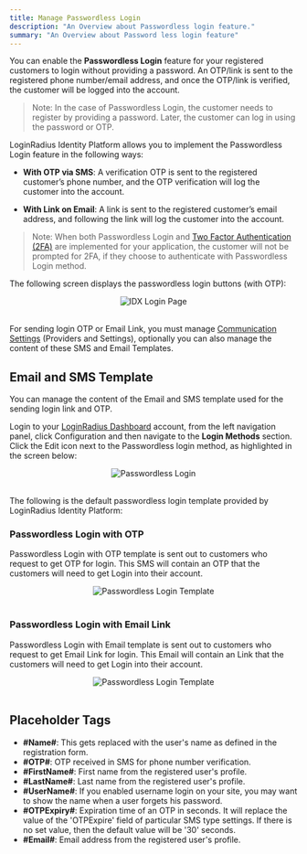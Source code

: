 ```yaml
---
title: Manage Passwordless Login
description: "An Overview about Passwordless login feature."
summary: "An Overview about Password less login feature"
---
```


You can enable the **Passwordless Login** feature for your registered customers to login without providing a password. An OTP/link is sent to the registered phone number/email address, and once the OTP/link is verified, the customer will be logged into the account.

> Note: In the case of Passwordless Login, the customer needs to register by providing a password. Later, the customer can log in using the password or OTP.

LoginRadius Identity Platform allows you to implement the Passwordless Login feature in the following ways:

- **With OTP via SMS**: A verification OTP is sent to the registered customer’s phone number, and the OTP verification will log the customer into the account.

- **With Link on Email**: A link is sent to the registered customer’s email address, and following the link will log the customer into the account.

> Note: When both Passwordless Login and [Two Factor Authentication (2FA)](/security/two-factor-authentication/) are implemented for your application, the customer will not be prompted for 2FA, if they choose to authenticate with Passwordless Login method. 

The following screen displays the passwordless login buttons (with OTP):

<div style="text-align:center">
  <img src="../assets/howto/manage-passwordless-login/login-image.png" alt="IDX Login Page" /> 
</div>
<br/>

For sending login OTP or Email Link, you must manage [Communication Settings](/howto/manage-communication-settings/) (Providers and Settings), optionally you can also manage the content of these SMS and Email Templates.

## Email and SMS Template

You can manage the content of the Email and SMS template used for the sending login link and OTP. 

Login to your [LoginRadius Dashboard](https://dev-dashboard.lrinternal.com/) account, from the left navigation panel, click Configuration and then navigate to the **Login Methods** section. Click the Edit icon next to the Passwordless login method, as highlighted in the screen below:

<div style="text-align:center">
  <img src="../assets/howto/manage-passwordless-login/passwordless-edit.png" alt="Passwordless Login" /> 
</div>
<br/>

The following is the default passwordless login template provided by LoginRadius Identity Platform:

### Passwordless Login with OTP

Passwordless Login with OTP template is sent out to customers who request to get OTP for login. This SMS will contain an OTP that the customers will need to get Login into their account.

<div style="text-align:center">
  <img src="../assets/howto/manage-passwordless-login/template-otp.png" alt="Passwordless Login Template" /> 
</div>
<br/>

### Passwordless Login with Email Link
Passwordless Login with Email template is sent out to customers who request to get Email Link for login. This Email will contain an Link that the customers will need to get Login into their account.

<div style="text-align:center">
  <img src="../assets/howto/manage-passwordless-login/template-email.png" alt="Passwordless Login Template" /> 
</div>
<br/>

## Placeholder Tags
- **#Name#**: This gets replaced with the user's name as defined in the registration form.
- **#OTP#**: OTP received in SMS for phone number verification.
- **#FirstName#**: First name from the registered user's profile.
- **#LastName#**: Last name from the registered user's profile.
- **#UserName#**: If you enabled username login on your site, you may want to show the name when a user forgets his password.
- **#OTPExpiry#**: Expiration time of an OTP in seconds. It will replace the value of the 'OTPExpire' field of particular SMS type settings. If there is no set value, then the default value will be '30' seconds.
- **#Email#**: Email address from the registered user's profile.

